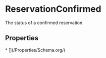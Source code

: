   
# ReservationConfirmed

The status of a confirmed reservation.

## Properties

<Grid>
* [](/Properties/Schema.org/)
</Grid>


